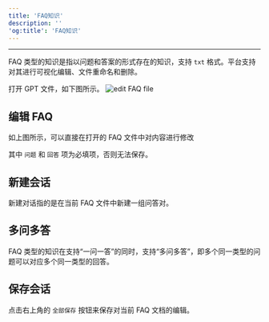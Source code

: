 ```yaml
---
title: 'FAQ知识'
description: ''
'og:title': 'FAQ知识'
---
```

---
FAQ 类型的知识是指以问题和答案的形式存在的知识，支持 `txt` 格式。平台支持对其进行可视化编辑、文件重命名和删除。

打开 GPT 文件，如下图所示。
<img
    src="docs/images/knowledge-faq-edit.png"
    alt="edit FAQ file"
/>

## 编辑 FAQ
如上图所示，可以直接在打开的 FAQ 文件中对内容进行修改

<Tip>其中 `问题` 和 `回答` 项为必填项，否则无法保存。</Tip>

## 新建会话
新建对话指的是在当前 FAQ 文件中新建一组问答对。

## 多问多答
FAQ 类型的知识在支持“一问一答”的同时，支持“多问多答”，即多个同一类型的问题可以对应多个同一类型的回答。
## 保存会话
点击右上角的 `全部保存` 按钮来保存对当前 FAQ 文档的编辑。
